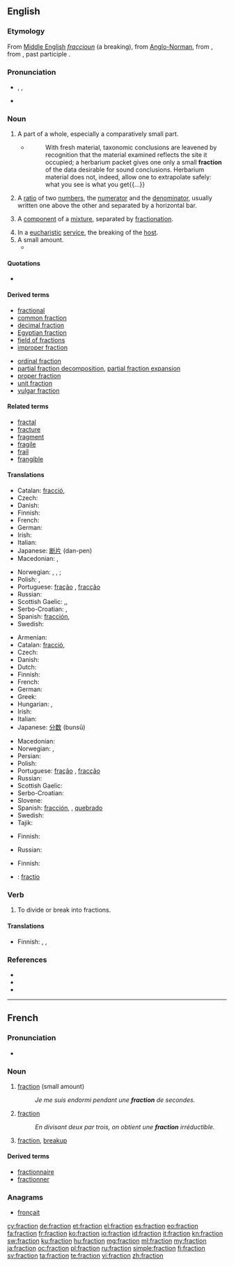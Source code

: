==English==

===Etymology===
From [[Middle English]] ''[[fraccioun]]'' (a breaking), from [[Anglo-Norman]], from {{etyl|la}} {{term|fractio||a breaking, a breaking into pieces, in {{etyl|ML}}. a fragment, portion}}, from {{term|frangere||to break}}, past participle {{term|fractus}}.

===Pronunciation===
* {{enPR|frăkʹshən}}, {{IPA|/ˈfræk.ʃən/}}, {{X-SAMPA|/"fr{kS@n/}}
* {{rhymes|ækʃən}}

===Noun===
{{en-noun}}

# A part of a whole, especially a comparatively small part.
#* {{RQ:Schuster Hepaticae V|vii}}
#*: With fresh material, taxonomic conclusions are leavened by recognition that the material examined reflects the site it occupied; a herbarium packet gives one only a small '''fraction''' of the data desirable for sound conclusions.  Herbarium material does not, indeed, allow one to extrapolate safely: what you see is what you get{{...}}
# A [[ratio]] of two [[number]]s, the [[numerator]] and the [[denominator]], usually written one above the other and separated by a horizontal bar.<!--[[rational number]] (a rational number can always be expressed as a fraction using integers, but some fractions can even contain irrational numbers, (eg: pi/4, sqrt(2)/2; Also: ⅔/3 )-->
# {{chemistry}} A [[component]] of a [[mixture]], separated by [[fractionation]].
# In a [[eucharistic]] [[service]], the breaking of the [[host#Noun_3|host]].
# A small amount.
#* {{quote-news
|year=2011
|date=January 29
|author=Chris Bevan
|title=Torquay   0 - 1   Crawley Town
|work=BBC
|url=http://news.bbc.co.uk/sport2/hi/football/fa_cup/9379079.stm
|page=
|passage=After kick-off was delayed because of crowd congestion, Torquay went closest to scoring in a cagey opening 30 minutes, when Danny Stevens saw a fierce shot from the edge of the area swerve a '''fraction''' wide.}}

====Quotations====
* {{seeCites}}

====Derived terms====
{{top2}}
* [[fractional]]
* [[common fraction]]
* [[decimal fraction]]
* [[Egyptian fraction]]
* [[field of fractions]]
* [[improper fraction]]
{{mid2}}
* [[ordinal fraction]]
* [[partial fraction decomposition]], [[partial fraction expansion]]
* [[proper fraction]]
* [[unit fraction]]
* [[vulgar fraction]]
{{bottom}}

====Related terms====
* [[fractal]]
* [[fracture]]
* [[fragment]]
* [[fragile]]
* [[frail]]
* [[frangible]]

====Translations====
{{trans-top|part of a whole}}
* Catalan: [[fracció]], {{f}}
* Czech: {{t-|cs|zlomek|m}}
* Danish: {{t-|da|brøkdel|c}}
* Finnish: {{t-|fi|murto-osa}}
* French: {{t+|fr|fraction|f}}
* German: {{t+|de|Bruchteil|m}}
* Irish: {{t-|ga|codán|m|xs=Irish}}
* Italian: {{t-|it|frazione|f}}
* Japanese: [[断片]] (dan-pen)
* Macedonian: {{t-|mk|дел|m|tr=del}},  {{t-|mk|делче|n|tr=délče}}
{{trans-mid}}
* Norwegian: {{t-|no|andel|m}}, {{t+|no|brøkdel|m}}, {{t+|no|brøk|m}}; {{t-|no|fraksjon|m}}
* Polish: {{t+|pl|ułamek|m}}, {{t+|pl|cząstka|f}}
* Portuguese: {{qualifier|Brazil}} [[fração]] {{f}}, {{qualifier|Portugal}} [[fracção]] {{f}}
* Russian: {{t+|ru|часть|f}}
* Scottish Gaelic: {{t-|gd|bìdeag|f|xs=Scottish Gaelic}},{{t-|gd|criomag|f|xs=Scottish Gaelic}},{{t-|gd|mìr|m|xs=Scottish Gaelic}}
* Serbo-Croatian: {{t|sh|dio|m|alt=dȉo}}, {{t|sh|odsječak|m|alt=òdsječak}}
* Spanish: [[fracción]], {{f}}
* Swedish: {{t-|sv|bråkdel|c}}
{{trans-bottom}}

{{trans-top|arithmetic: ratio}}
* Armenian: {{t-|hy|կոտորակ|tr=kotorak}}
* Catalan: [[fracció]], {{f}}
* Czech: {{t-|cs|zlomek|m}}
* Danish: {{t-|da|brøk|c}}
* Dutch: {{t+|nl|breuk|c}}
* Finnish: {{t+|fi|murtoluku}}
* French: {{t+|fr|fraction|f}}
* German: {{t+|de|Bruch|m}}
* Greek: {{t+|el|κλάσμα|n|tr=klásma}}
* Hungarian: {{t+|hu|tört}}, {{t+|hu|törtszám}}
* Irish: {{t-|ga|codán|m|xs=Irish}}
* Italian: {{t-|it|frazione|f}}
* Japanese: [[分数]] (bunsū)
{{trans-mid}}
* Macedonian: {{t-|mk|дропка|f|tr=drópka}}
* Norwegian: {{t+|no|brøk|m}}, {{t-|no|fraksjon|m}}
* Persian: {{t+|fa|کسر|xs=Persian}}
* Polish: {{t+|pl|ułamek|m}}
* Portuguese: {{qualifier|Brazil}} [[fração]] {{f}}, {{qualifier|Portugal}} [[fracção]] {{f}}
* Russian: {{t+|ru|дробь|f}}
* Scottish Gaelic: {{t-|gd|bloigh|f}}
* Serbo-Croatian: {{t|sh|razlomak|m|alt=rázlomak}}
* Slovene: {{t+|sl|ulomek|m}}
* Spanish: [[fracción]], {{f}}, [[quebrado]] {{m}}
* Swedish: {{t+|sv|bråk|n}}
* Tajik: {{t-|tg|каср|sc=Cyrl|xs=Tajik}}
{{trans-bottom}}

{{trans-top|chemistry: component separated by fractionation}}
* Finnish: {{t+|fi|jae}}
{{trans-mid}}
* Russian: {{t+|ru|фракция|f|sc=Cyrl|tr=frákcija}}
{{trans-bottom}}

{{trans-top|eucharistic service: breaking of the host}}
* Finnish: {{t-|fi|murtaminen}}
{{trans-mid}}
{{trans-bottom}}

{{checktrans-top}}
* {{ttbc|la}}: [[fractio]]
{{trans-bottom}}

===Verb===
{{en-verb}}

# To divide or break into fractions.

====Translations====
{{trans-top|to divide intio fractions}}
* Finnish: {{t-|fi|fraktioida}}, {{t+|fi|jakaa}}, {{t-|fi|pilkkoa}}
{{trans-mid}}
{{trans-bottom}}

===References===
* {{R:Dictionary.com|fraction}}
* {{R:American Heritage 2000|fraction}}
* {{R:WordNet 2003|fraction}}

----

==French==

===Pronunciation===
* {{audio|Fr-fraction.ogg|Audio}}

===Noun===
{{fr-noun|f}}

# [[fraction]] (small amount)
#: ''Je me suis endormi pendant une '''fraction''' de secondes.''
# {{mathematics|lang=fr}} [[fraction]]
#: ''En divisant deux par trois, on obtient une '''fraction''' irréductible.''
# [[fraction]], [[breakup]]

====Derived terms====
* [[fractionnaire]]
* [[fractionner]]

===Anagrams===
* [[fronçait#French|fronçait]]

[[cy:fraction]]
[[de:fraction]]
[[et:fraction]]
[[el:fraction]]
[[es:fraction]]
[[eo:fraction]]
[[fa:fraction]]
[[fr:fraction]]
[[ko:fraction]]
[[io:fraction]]
[[id:fraction]]
[[it:fraction]]
[[kn:fraction]]
[[sw:fraction]]
[[ku:fraction]]
[[hu:fraction]]
[[mg:fraction]]
[[ml:fraction]]
[[my:fraction]]
[[ja:fraction]]
[[oc:fraction]]
[[pl:fraction]]
[[ru:fraction]]
[[simple:fraction]]
[[fi:fraction]]
[[sv:fraction]]
[[ta:fraction]]
[[te:fraction]]
[[vi:fraction]]
[[zh:fraction]]